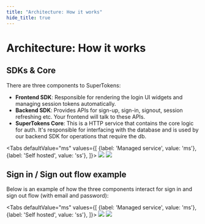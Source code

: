 ```yaml
---
title: "Architecture: How it works"
hide_title: true
---
```


<!-- COPY DOCS -->
<!-- ./community/architecture.mdx -->

# Architecture: How it works


## SDKs & Core
There are three components to SuperTokens:
- **Frontend SDK**: Responsible for rendering the login UI widgets and managing session tokens automatically.
- **Backend SDK**: Provides APIs for sign-up, sign-in, signout, session refreshing etc. Your frontend will talk to these APIs.
- **SuperTokens Core**: This is a HTTP service that contains the core logic for auth. It's responsible for interfacing with the database and is used by our backend SDK for operations that require the db.

<Tabs
defaultValue="ms"
values={[
{label: 'Managed service', value: 'ms'},
{label: 'Self hosted', value: 'ss'},
]}>
<TabItem value="ms">
<img src="/img/architecture/managed_service_generic.png" />
</TabItem>
<TabItem value="ss">
<img src="/img/architecture/self_hosted_generic.png" />
</TabItem>
</Tabs>

## Sign in / Sign out flow example

Below is an example of how the three components interact for sign in and sign out flow (with email and password):

<Tabs
defaultValue="ms"
values={[
{label: 'Managed service', value: 'ms'},
{label: 'Self hosted', value: 'ss'},
]}>
<TabItem value="ms">
<img src="/img/architecture/managed_service.png" />
</TabItem>
<TabItem value="ss">
<img src="/img/architecture/self_hosted.png" />
</TabItem>
</Tabs>
